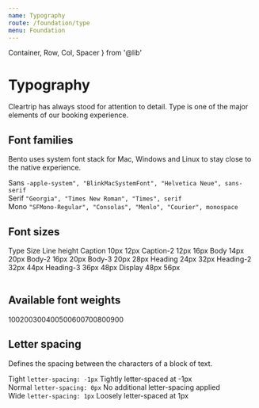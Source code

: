 ```yaml
---
name: Typography
route: /foundation/type
menu: Foundation
---
```



  Container,
  Row,
  Col,
  Spacer
} from '@lib'



# Typography

Cleartrip has always stood for attention to detail. Type is one of the major elements of our booking experience.

## Font families
Bento uses system font stack for Mac, Windows and Linux to stay close to the native experience.

<div class="flex pb-20">
<span class="w-10p fs-body-2">Sans</span>
<code>-apple-system", "BlinkMacSystemFont", "Helvetica Neue", sans-serif</code>
</div>
<div class="flex pb-20">
<span class="w-10p fs-body-2">Serif</span>
<code>"Georgia", "Times New Roman", "Times", serif</code>
</div>
<div class="flex pb-20">
<span class="w-10p fs-body-2">Mono</span>
<code>"SFMono-Regular", "Consolas", "Menlo", "Courier", monospace</code>
</div>

## Font sizes
<Table>
    <TRow class="flex flex-between p-12 bg-grey-05 c-pointer">
        <TCol class="flex-1 flex flex-start c-grey-50 fw-500">
            Type
        </TCol>
        <TCol class="flex-1 flex flex-start c-grey-50 fw-500">
            Size
        </TCol>
        <TCol class="flex-1 flex flex-start c-grey-50 fw-500">
            Line height
        </TCol>
    </TRow>
    <TRow class="flex flex-between p-12 c-pointer fs-caption">
        <TCol class="flex-1 flex flex-start">
            Caption
        </TCol>
        <TCol class="flex-1 flex flex-start">
            10px
        </TCol>
        <TCol class="flex-1 flex flex-start">
            12px
        </TCol>
    </TRow>
    <TRow class="flex flex-between p-12 c-pointer fs-caption-2">
        <TCol class="flex-1 flex flex-start">
            Caption-2
        </TCol>
        <TCol class="flex-1 flex flex-start">
            12px
        </TCol>
        <TCol class="flex-1 flex flex-start">
            16px
        </TCol>
    </TRow>
    <TRow class="flex flex-between p-12 c-pointer fs-body">
        <TCol class="flex-1 flex flex-start">
            Body
        </TCol>
        <TCol class="flex-1 flex flex-start">
            14px
        </TCol>
        <TCol class="flex-1 flex flex-start">
            20px
        </TCol>
    </TRow>
    <TRow class="flex flex-between p-12 c-pointer fs-body-2">
        <TCol class="flex-1 flex flex-start">
            Body-2
        </TCol>
        <TCol class="flex-1 flex flex-start">
            16px
        </TCol>
        <TCol class="flex-1 flex flex-start">
            20px
        </TCol>
    </TRow>
    <TRow class="flex flex-between p-12 c-pointer fs-body-2">
        <TCol class="flex-1 flex flex-start">
            Body-3
        </TCol>
        <TCol class="flex-1 flex flex-start">
            20px
        </TCol>
        <TCol class="flex-1 flex flex-start">
            28px
        </TCol>
    </TRow>
    <TRow class="flex flex-between p-12 c-pointer fs-heading">
        <TCol class="flex-1 flex flex-start">
            Heading
        </TCol>
        <TCol class="flex-1 flex flex-start">
            24px
        </TCol>
        <TCol class="flex-1 flex flex-start">
            32px
        </TCol>
    </TRow>
    <TRow class="flex flex-between p-12 c-pointer fs-heading-2">
        <TCol class="flex-1 flex flex-start">
            Heading-2
        </TCol>
        <TCol class="flex-1 flex flex-start">
            32px
        </TCol>
        <TCol class="flex-1 flex flex-start">
            44px
        </TCol>
    </TRow>
    <TRow class="flex flex-between p-12 c-pointer fs-heading-3">
        <TCol class="flex-1 flex flex-start">
            Heading-3
        </TCol>
        <TCol class="flex-1 flex flex-start">
            36px
        </TCol>
        <TCol class="flex-1 flex flex-start">
            48px
        </TCol>
    </TRow>
    <TRow class="flex flex-between p-12 c-pointer fs-display">
        <TCol class="flex-1 flex flex-start">
            Display
        </TCol>
        <TCol class="flex-1 flex flex-start">
            48px
        </TCol>
        <TCol class="flex-1 flex flex-start">
            56px
        </TCol>
    </TRow>

</Table>

## Available font weights
<div class="flex">
<span class="fs-body-2 fw-100 pr-12">100</span><span class="fs-body-2 fw-200 pr-12">200</span><span class="fs-body-2 fw-300 pr-12">300</span><span class="fs-body-2 fw-400 pr-12">400</span><span class="fs-body-2 fw-500 pr-12">500</span><span class="fs-body-2 fw-600 pr-12">600</span><span class="fs-body-2 fw-700 pr-12">700</span><span class="fs-body-2 fw-800 pr-12">800</span><span class="fs-body-2 fw-900 pr-12">900</span>
</div>

## Letter spacing
Defines the spacing between the characters of a block of text.
<div>
<div class="flex pb-20">
<span class="flex flex-start w-10p fs-body-2 ls-tight">Tight</span>
<code class="flex flex-center w-30p">letter-spacing: -1px</code>
<span class="flex flex-1 flex-start ls-tight fs-body-2 pl-20">Tightly letter-spaced at -1px</span>
</div>
<div class="flex pb-20">
<span class="flex flex-start w-10p fs-body-2 ls-normal">Normal</span>
<code class="flex flex-center w-30p">letter-spacing: 0px</code>
<span class="flex flex-1 flex-start ls-normal fs-body-2 pl-20">No additional letter-spacing applied</span>
</div>
<div class="flex pb-20">
<span class="flex flex-start w-10p fs-body-2 ls-wide">Wide</span>
<code class="flex flex-center w-30p">letter-spacing: 1px</code>
<span class="flex flex-1 flex-start ls-wide fs-body-2 pl-20">Loosely letter-spaced at 1px</span>
</div>
</div>